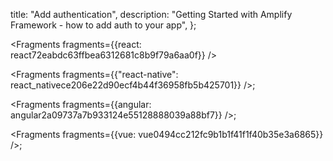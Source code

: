   title: "Add authentication",
  description:
    "Getting Started with Amplify Framework - how to add auth to your app",
};


<Fragments fragments={{react: react72eabdc63ffbea6312681c8b9f79a6aa0f}} />

<Fragments
  fragments={{"react-native": react_nativece206e22d90ecf4b44f36958fb5b425701}}
/>;

<Fragments fragments={{angular: angular2a09737a7b933124e55128888039a88bf7}} />;

<Fragments fragments={{vue: vue0494cc212fc9b1b1f41f1f40b35e3a6865}} />;

